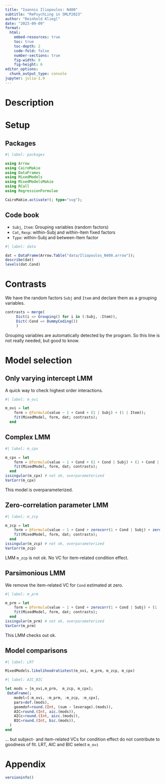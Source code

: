 ```yaml
---
title: "Ioannis Iliopoulos: N400"
subtitle: "RePsychLing in SMLP2023"
author: "Reinhold Kliegl"
date: "2023-09-09"
format:
  html:
    embed-resources: true
    toc: true
    toc-depth: 2
    code-fold: false
    number-sections: true
    fig-width: 8
    fig-height: 6
editor_options:
  chunk_output_type: console
jupyter: julia-1.9
---
```


# Description


# Setup

## Packages

```julia
#| label: packages

using Arrow
using CairoMakie
using DataFrames
using MixedModels
using MixedModelsMakie
using RCall
using RegressionFormulae

CairoMakie.activate!(; type="svg");
```

## Code book

+ `Subj`, `Item`: Grouping variables (random factors)
+ `Cat`, `Resp`:  within-Subj and within-Item fixed factors 
+ `Type`:  within-Subj and between-Item factor
  
```julia
#| label: data

dat = DataFrame(Arrow.Table("data/Iliopoulos_N400.arrow"));
describe(dat)
levels(dat.Cond)
```

# Contrasts

We have  the random factors `Subj` and `Item` and declare them as a grouping variables.

```julia
contrasts = merge(
     Dict(i => Grouping() for i in (:Subj, :Item)),
     Dict(:Cond => DummyCoding())
     )
```

Grouping variables are automatically detected by the program. So this line is not really needed, but good to know.

# Model selection

## Only varying intercept LMM

A quick way to check highest order interactions. 
```julia
#| label: m_ovi

m_ovi = let
    form = @formula(value ~ 1 + Cond + (1 | Subj) + (1 | Item));
    fit(MixedModel, form, dat; contrasts);
  end
```

## Complex LMM

```julia
#| label: m_cpx

m_cpx = let
    form = @formula(value ~ 1 + Cond + (1 + Cond | Subj) + (1 + Cond | Item));
    fit(MixedModel, form, dat; contrasts);
  end
issingular(m_cpx) # not ok, overparameterized
VarCorr(m_cpx)
```

This model is overparameterized.

## Zero-correlation parameter LMM

```julia
#| label: m_zcp

m_zcp = let
    form = @formula(value ~ 1 + Cond + zerocorr(1 + Cond | Subj) + zerocorr(1 + Cond | Item));
    fit(MixedModel, form, dat; contrasts);
  end
issingular(m_zcp) # not ok, overparameterized
VarCorr(m_zcp)
```

LMM `m_zcp` is not ok. No VC for item-related condition effect.

## Parsimonious LMM

We remove the item-related VC for `Cond` estimated at zero. 

```julia
#| label: m_prm

m_prm = let
    form = @formula(value ~ 1 + Cond + zerocorr(1 + Cond | Subj) + (1 | Item));
    fit(MixedModel, form, dat; contrasts);
  end
issingular(m_prm) # not ok, overparameterized
VarCorr(m_prm)
```

This LMM checks out ok.

## Model comparisons

```julia
#| label: LRT

MixedModels.likelihoodratiotest(m_ovi, m_prm, m_zcp, m_cpx)
```

```julia
#| label: AIC_BIC

let mods = [m_ovi,m_prm,  m_zcp, m_cpx];
 DataFrame(;
    model=[:m_ovi, :m_prm, :m_zcp, :m_cpx],
    pars=dof.(mods),
    geomdof=round.(Int, (sum ∘ leverage).(mods)),
    AIC=round.(Int, aic.(mods)),
    AICc=round.(Int, aicc.(mods)),
    BIC=round.(Int, bic.(mods)),
  )
end
```

... but subject- and item-related VCs for  condition effect do not contribute to goodness of fit. 
LRT, AIC and BIC select `m_ovi`

# Appendix
```julia
versioninfo()
```

